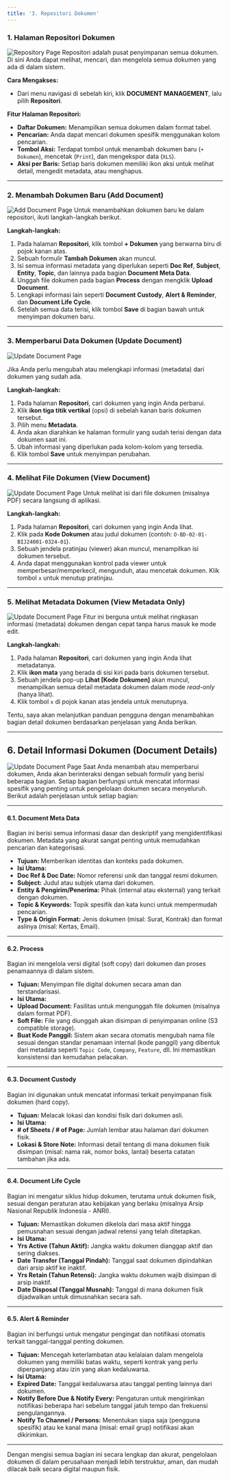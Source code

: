 ```yaml
---
title: '3. Repositori Dokumen'
---
```


### **1. Halaman Repositori Dokumen**
![Repository Page](/images/dms-manual/repository.png)
Repositori adalah pusat penyimpanan semua dokumen. Di sini Anda dapat melihat, mencari, dan mengelola semua dokumen yang ada di dalam sistem.

**Cara Mengakses:**
*   Dari menu navigasi di sebelah kiri, klik **DOCUMENT MANAGEMENT**, lalu pilih **Repositori**.

**Fitur Halaman Repositori:**
*   **Daftar Dokumen:** Menampilkan semua dokumen dalam format tabel.
*   **Pencarian:** Anda dapat mencari dokumen spesifik menggunakan kolom pencarian.
*   **Tombol Aksi:** Terdapat tombol untuk menambah dokumen baru (`+ Dokumen`), mencetak (`Print`), dan mengekspor data (`XLS`).
*   **Aksi per Baris:** Setiap baris dokumen memiliki ikon aksi untuk melihat detail, mengedit metadata, atau menghapus.



---

### **2. Menambah Dokumen Baru (Add Document)**
![Add Document Page](/images/dms-manual/add-doc.png)
Untuk menambahkan dokumen baru ke dalam repositori, ikuti langkah-langkah berikut.

**Langkah-langkah:**
1.  Pada halaman **Repositori**, klik tombol **+ Dokumen** yang berwarna biru di pojok kanan atas.
2.  Sebuah formulir **Tambah Dokumen** akan muncul.
3.  Isi semua informasi metadata yang diperlukan seperti **Doc Ref**, **Subject**, **Entity**, **Topic**, dan lainnya pada bagian **Document Meta Data**.
4.  Unggah file dokumen pada bagian **Process** dengan mengklik **Upload Document**.
5.  Lengkapi informasi lain seperti **Document Custody**, **Alert & Reminder**, dan **Document Life Cycle**.
6.  Setelah semua data terisi, klik tombol **Save** di bagian bawah untuk menyimpan dokumen baru.



---

### **3. Memperbarui Data Dokumen (Update Document)**
![Update Document Page](/images/dms-manual/update-doc.png)

Jika Anda perlu mengubah atau melengkapi informasi (metadata) dari dokumen yang sudah ada.

**Langkah-langkah:**
1.  Pada halaman **Repositori**, cari dokumen yang ingin Anda perbarui.
2.  Klik **ikon tiga titik vertikal** (opsi) di sebelah kanan baris dokumen tersebut.
3.  Pilih menu **Metadata**.
4.  Anda akan diarahkan ke halaman formulir yang sudah terisi dengan data dokumen saat ini.
5.  Ubah informasi yang diperlukan pada kolom-kolom yang tersedia.
6.  Klik tombol **Save** untuk menyimpan perubahan.



---

### **4. Melihat File Dokumen (View Document)**
![Update Document Page](/images/dms-manual/view-doc-from-repo.png)
Untuk melihat isi dari file dokumen (misalnya PDF) secara langsung di aplikasi.

**Langkah-langkah:**
1.  Pada halaman **Repositori**, cari dokumen yang ingin Anda lihat.
2.  Klik pada **Kode Dokumen** atau judul dokumen (contoh: `O-BD-02-01-BIJ24001-0324-01`).
3.  Sebuah jendela pratinjau (viewer) akan muncul, menampilkan isi dokumen tersebut.
4.  Anda dapat menggunakan kontrol pada viewer untuk memperbesar/memperkecil, mengunduh, atau mencetak dokumen. Klik tombol `x` untuk menutup pratinjau.



---

### **5. Melihat Metadata Dokumen (View Metadata Only)**
![Update Document Page](/images/dms-manual/view-meta-only.png)
Fitur ini berguna untuk melihat ringkasan informasi (metadata) dokumen dengan cepat tanpa harus masuk ke mode edit.

**Langkah-langkah:**
1.  Pada halaman **Repositori**, cari dokumen yang ingin Anda lihat metadatanya.
2.  Klik **ikon mata** yang berada di sisi kiri pada baris dokumen tersebut.
3.  Sebuah jendela pop-up **Lihat [Kode Dokumen]** akan muncul, menampilkan semua detail metadata dokumen dalam mode *read-only* (hanya lihat).
4.  Klik tombol `x` di pojok kanan atas jendela untuk menutupnya.

Tentu, saya akan melanjutkan panduan pengguna dengan menambahkan bagian detail dokumen berdasarkan penjelasan yang Anda berikan.

---

## **6. Detail Informasi Dokumen (Document Details)**
![Update Document Page](/images/dms-manual/view-doc-from-meta-form.png)
Saat Anda menambah atau memperbarui dokumen, Anda akan berinteraksi dengan sebuah formulir yang berisi beberapa bagian. Setiap bagian berfungsi untuk mencatat informasi spesifik yang penting untuk pengelolaan dokumen secara menyeluruh. Berikut adalah penjelasan untuk setiap bagian:

---

#### **6.1. Document Meta Data**

Bagian ini berisi semua informasi dasar dan deskriptif yang mengidentifikasi dokumen. Metadata yang akurat sangat penting untuk memudahkan pencarian dan kategorisasi.

*   **Tujuan:** Memberikan identitas dan konteks pada dokumen.
*   **Isi Utama:**
*   **Doc Ref & Doc Date:** Nomor referensi unik dan tanggal resmi dokumen.
*   **Subject:** Judul atau subjek utama dari dokumen.
*   **Entity & Pengirim/Penerima:** Pihak (internal atau eksternal) yang terkait dengan dokumen.
*   **Topic & Keywords:** Topik spesifik dan kata kunci untuk mempermudah pencarian.
*   **Type & Origin Format:** Jenis dokumen (misal: Surat, Kontrak) dan format aslinya (misal: Kertas, Email).

---

#### **6.2. Process**

Bagian ini mengelola versi digital (soft copy) dari dokumen dan proses penamaannya di dalam sistem.

*   **Tujuan:** Menyimpan file digital dokumen secara aman dan terstandarisasi.
*   **Isi Utama:**
*   **Upload Document:** Fasilitas untuk mengunggah file dokumen (misalnya dalam format PDF).
*   **Soft File:** File yang diunggah akan disimpan di penyimpanan online (S3 compatible storage).
*   **Buat Kode Panggil:** Sistem akan secara otomatis mengubah nama file sesuai dengan standar penamaan internal (kode panggil) yang dibentuk dari metadata seperti `Topic Code`, `Company`, `Feature`, dll. Ini memastikan konsistensi dan kemudahan pelacakan.

---

#### **6.3. Document Custody**

Bagian ini digunakan untuk mencatat informasi terkait penyimpanan fisik dokumen (hard copy).

*   **Tujuan:** Melacak lokasi dan kondisi fisik dari dokumen asli.
*   **Isi Utama:**
*   **# of Sheets / # of Page:** Jumlah lembar atau halaman dari dokumen fisik.
*   **Lokasi & Store Note:** Informasi detail tentang di mana dokumen fisik disimpan (misal: nama rak, nomor boks, lantai) beserta catatan tambahan jika ada.

---

#### **6.4. Document Life Cycle**

Bagian ini mengatur siklus hidup dokumen, terutama untuk dokumen fisik, sesuai dengan peraturan atau kebijakan yang berlaku (misalnya Arsip Nasional Republik Indonesia - ANRI).

*   **Tujuan:** Memastikan dokumen dikelola dari masa aktif hingga pemusnahan sesuai dengan jadwal retensi yang telah ditetapkan.
*   **Isi Utama:**
*   **Yrs Active (Tahun Aktif):** Jangka waktu dokumen dianggap aktif dan sering diakses.
*   **Date Transfer (Tanggal Pindah):** Tanggal saat dokumen dipindahkan dari arsip aktif ke inaktif.
*   **Yrs Retain (Tahun Retensi):** Jangka waktu dokumen wajib disimpan di arsip inaktif.
*   **Date Disposal (Tanggal Musnah):** Tanggal di mana dokumen fisik dijadwalkan untuk dimusnahkan secara sah.

---

#### **6.5. Alert & Reminder**

Bagian ini berfungsi untuk mengatur pengingat dan notifikasi otomatis terkait tanggal-tanggal penting dokumen.

*   **Tujuan:** Mencegah keterlambatan atau kelalaian dalam mengelola dokumen yang memiliki batas waktu, seperti kontrak yang perlu diperpanjang atau izin yang akan kedaluwarsa.
*   **Isi Utama:**
*   **Expired Date:** Tanggal kedaluwarsa atau tanggal penting lainnya dari dokumen.
*   **Notify Before Due & Notify Every:** Pengaturan untuk mengirimkan notifikasi beberapa hari sebelum tanggal jatuh tempo dan frekuensi pengulangannya.
*   **Notify To Channel / Persons:** Menentukan siapa saja (pengguna spesifik) atau ke kanal mana (misal: email grup) notifikasi akan dikirimkan.

---

Dengan mengisi semua bagian ini secara lengkap dan akurat, pengelolaan dokumen di dalam perusahaan menjadi lebih terstruktur, aman, dan mudah dilacak baik secara digital maupun fisik.